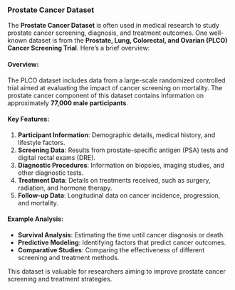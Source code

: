 ### Prostate Cancer Dataset

The **Prostate Cancer Dataset** is often used in medical research to study prostate cancer screening, diagnosis, and treatment outcomes. One well-known dataset is from the **Prostate, Lung, Colorectal, and Ovarian (PLCO) Cancer Screening Trial**. Here's a brief overview:

#### Overview:
The PLCO dataset includes data from a large-scale randomized controlled trial aimed at evaluating the impact of cancer screening on mortality. The prostate cancer component of this dataset contains information on approximately **77,000 male participants**.

#### Key Features:
1. **Participant Information**: Demographic details, medical history, and lifestyle factors.
2. **Screening Data**: Results from prostate-specific antigen (PSA) tests and digital rectal exams (DRE).
3. **Diagnostic Procedures**: Information on biopsies, imaging studies, and other diagnostic tests.
4. **Treatment Data**: Details on treatments received, such as surgery, radiation, and hormone therapy.
5. **Follow-up Data**: Longitudinal data on cancer incidence, progression, and mortality.

#### Example Analysis:
- **Survival Analysis**: Estimating the time until cancer diagnosis or death.
- **Predictive Modeling**: Identifying factors that predict cancer outcomes.
- **Comparative Studies**: Comparing the effectiveness of different screening and treatment methods.

This dataset is valuable for researchers aiming to improve prostate cancer screening and treatment strategies.